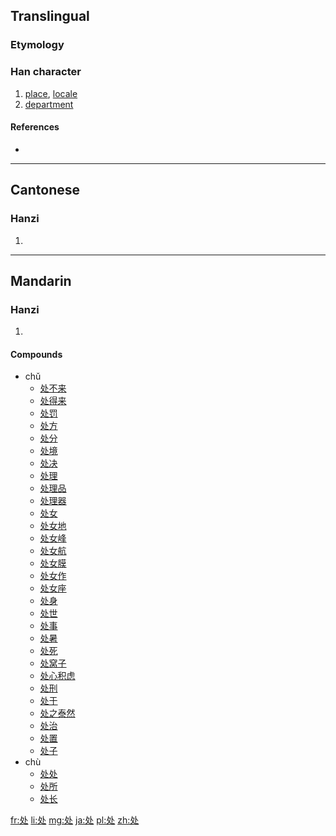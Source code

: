 {{also|處}}
==Translingual==

===Etymology===
{{Han simp|處}}

===Han character===
{{Han char|rn=34|rad=夂|as=02|sn=5|four=|canj=竹水卜 (HEY), X竹水卜 (XHEY)|ids=⿺[[夂]][[卜]]}}

# [[place]], [[locale]]
# [[department]]

====References====
* {{Han ref|kx=0158.021|hdz=20867.170|uh=5904|ud=22788}}

----

==Cantonese==

===Hanzi===
{{yue-hanzi|jyut=[[cyu3]]|y=chyu3|tra=處}}

# {{defn|lang=yue|sort=夂02}}

----

==Mandarin==

===Hanzi===
{{cmn-hanzi|tra=處|pin=[[chù]] ([[chu4]]), [[chǔ]] ([[chu3]])|wg=ch'u<sup>4</sup>, ch'u<sup>3</sup>}}

# {{defn|lang=cmn|sort=夂02}}

====Compounds====
* chǔ
** [[处不来]]
** [[处得来]]
** [[处罚]]
** [[处方]]
** [[处分]]
** [[处境]]
** [[处决]]
** [[处理]]
** [[处理品]]
** [[处理器]]
** [[处女]]
** [[处女地]]
** [[处女峰]]
** [[处女航]]
** [[处女膜]]
** [[处女作]]
** [[处女座]]
** [[处身]]
** [[处世]]
** [[处事]]
** [[处暑]]
** [[处死]]
** [[处窝子]]
** [[处心积虑]]
** [[处刑]]
** [[处于]]
** [[处之泰然]]
** [[处治]]
** [[处置]]
** [[处子]]
* chù
** [[处处]]
** [[处所]]
** [[处长]]

[[fr:处]]
[[li:处]]
[[mg:处]]
[[ja:处]]
[[pl:处]]
[[zh:处]]